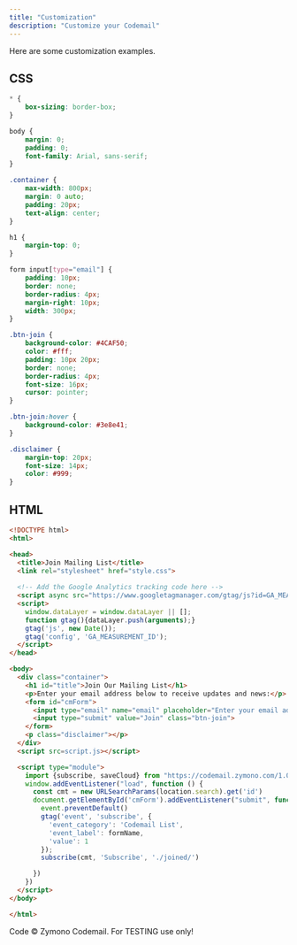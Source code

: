 ```yaml
---
title: "Customization"
description: "Customize your Codemail"
---
```


Here are some customization examples.

## CSS

```css
* {
	box-sizing: border-box;
}

body {
	margin: 0;
	padding: 0;
	font-family: Arial, sans-serif;
}

.container {
	max-width: 800px;
	margin: 0 auto;
	padding: 20px;
	text-align: center;
}

h1 {
	margin-top: 0;
}

form input[type="email"] {
	padding: 10px;
	border: none;
	border-radius: 4px;
	margin-right: 10px;
	width: 300px;
}

.btn-join {
	background-color: #4CAF50;
	color: #fff;
	padding: 10px 20px;
	border: none;
	border-radius: 4px;
	font-size: 16px;
	cursor: pointer;
}

.btn-join:hover {
	background-color: #3e8e41;
}

.disclaimer {
	margin-top: 20px;
	font-size: 14px;
	color: #999;
}
```

## HTML

```html
<!DOCTYPE html>
<html>

<head>
  <title>Join Mailing List</title>
  <link rel="stylesheet" href="style.css">
    
  <!-- Add the Google Analytics tracking code here -->
  <script async src="https://www.googletagmanager.com/gtag/js?id=GA_MEASUREMENT_ID"></script>
  <script>
    window.dataLayer = window.dataLayer || [];
    function gtag(){dataLayer.push(arguments);}
    gtag('js', new Date());
    gtag('config', 'GA_MEASUREMENT_ID');
  </script>
</head>

<body>
  <div class="container">
    <h1 id="title">Join Our Mailing List</h1>
    <p>Enter your email address below to receive updates and news:</p>
    <form id="cmForm">
      <input type="email" name="email" placeholder="Enter your email address" id="codemail-email" required>
      <input type="submit" value="Join" class="btn-join">
    </form>
    <p class="disclaimer"></p>
  </div>
  <script src=script.js></script>

  <script type="module">
    import {subscribe, saveCloud} from "https://codemail.zymono.com/1.0/mail.js"
    window.addEventListener("load", function () {
      const cmt = new URLSearchParams(location.search).get('id')
      document.getElementById('cmForm').addEventListener("submit", function (event) {
        event.preventDefault()
        gtag('event', 'subscribe', {
          'event_category': 'Codemail List',
          'event_label': formName,
          'value': 1
        });
        subscribe(cmt, 'Subscribe', './joined/')

      })
    })
  </script>
</body>

</html>
```

Code © Zymono Codemail. For TESTING use only!
